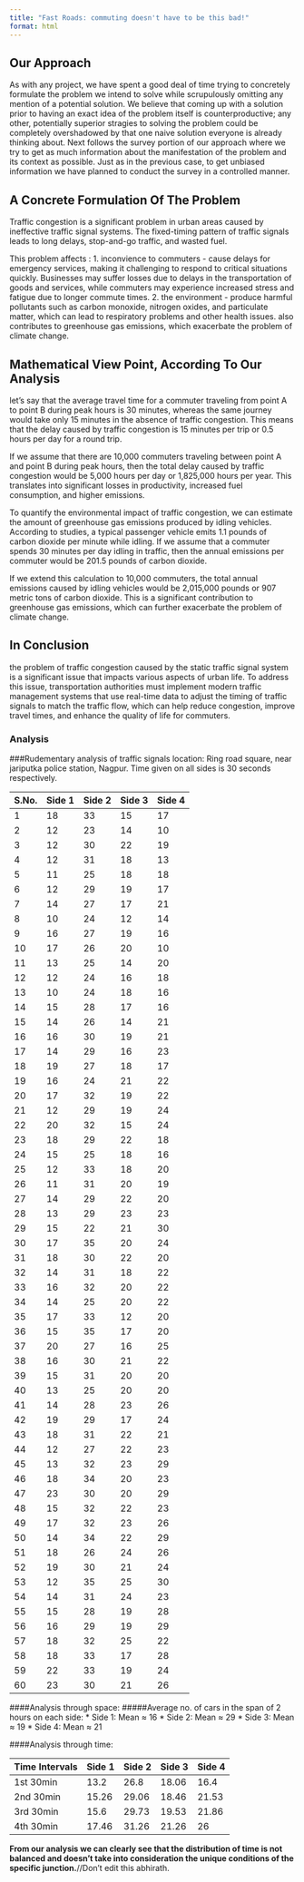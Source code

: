```yaml
---
title: "Fast Roads: commuting doesn't have to be this bad!"
format: html
---
```


## Our Approach
As with any project, we have spent a good deal of time trying to concretely formulate the problem we intend to solve while scrupulously omitting any mention of a potential solution. We believe that coming up with a solution prior to having an exact idea of the problem itself is counterproductive; any other, potentially superior stragies to solving the problem could be completely overshadowed by that one naive solution everyone is already thinking about. Next follows the survey portion of our approach where we try to get as much information about the manifestation of the problem and its context as possible. Just as in the previous case, to get unbiased information we have planned to conduct the survey in a controlled manner.

## A Concrete Formulation Of The Problem
Traffic congestion is a significant problem in urban areas caused by ineffective traffic signal systems. The fixed-timing pattern of traffic signals leads to long delays, stop-and-go traffic, and wasted fuel. 

This problem affects :
1. inconvience to commuters - cause delays for emergency services, making it challenging to respond to critical situations quickly. Businesses may suffer losses due to delays in the transportation of goods and services, while commuters may experience increased stress and fatigue due to longer commute times.
2. the environment - produce harmful pollutants such as carbon monoxide, nitrogen oxides, and particulate matter, which can lead to respiratory problems and other health issues. also contributes to greenhouse gas emissions, which exacerbate the problem of climate change.


## Mathematical View Point, According To Our Analysis
let's say that the average travel time for a commuter traveling from point A to point B during peak hours is 30 minutes, whereas the same journey would take only 15 minutes in the absence of traffic congestion. This means that the delay caused by traffic congestion is 15 minutes per trip or 0.5 hours per day for a round trip.

If we assume that there are 10,000 commuters traveling between point A and point B during peak hours, then the total delay caused by traffic congestion would be 5,000 hours per day or 1,825,000 hours per year. This translates into significant losses in productivity, increased fuel consumption, and higher emissions.

To quantify the environmental impact of traffic congestion, we can estimate the amount of greenhouse gas emissions produced by idling vehicles. According to studies, a typical passenger vehicle emits 1.1 pounds of carbon dioxide per minute while idling. If we assume that a commuter spends 30 minutes per day idling in traffic, then the annual emissions per commuter would be 201.5 pounds of carbon dioxide.

If we extend this calculation to 10,000 commuters, the total annual emissions caused by idling vehicles would be 2,015,000 pounds or 907 metric tons of carbon dioxide. This is a significant contribution to greenhouse gas emissions, which can further exacerbate the problem of climate change.

## In Conclusion
the problem of traffic congestion caused by the static traffic signal system is a significant issue that impacts various aspects of urban life. To address this issue, transportation authorities must implement modern traffic management systems that use real-time data to adjust the timing of traffic signals to match the traffic flow, which can help reduce congestion, improve travel times, and enhance the quality of life for commuters. 

### Analysis
###Rudementary analysis of traffic signals
location: Ring road square, near jariputka police station, Nagpur.
Time given on all sides is 30 seconds respectively.


| S.No. | Side 1 | Side 2 | Side 3 | Side 4 |
|-------|--------|--------|--------|--------|
| 1     | 18     | 33     | 15     | 17     |
| 2     | 12     | 23     | 14     | 10     |
| 3     | 12     | 30     | 22     | 19     |
| 4     | 12     | 31     | 18     | 13     |
| 5     | 11     | 25     | 18     | 18     |
| 6     | 12     | 29     | 19     | 17     |
| 7     | 14     | 27     | 17     | 21     |
| 8     | 10     | 24     | 12     | 14     |
| 9     | 16     | 27     | 19     | 16     |
| 10    | 17     | 26     | 20     | 10     |
| 11    | 13     | 25     | 14     | 20     |
| 12    | 12     | 24     | 16     | 18     |
| 13    | 10     | 24     | 18     | 16     |
| 14    | 15     | 28     | 17     | 16     |
| 15    | 14     | 26     | 14     | 21     |
| 16    | 16     | 30     | 19     | 21     |
| 17    | 14     | 29     | 16     | 23     |
| 18    | 19     | 27     | 18     | 17     |
| 19    | 16     | 24     | 21     | 22     |
| 20    | 17     | 32     | 19     | 22     |
| 21    | 12     | 29     | 19     | 24     |
| 22    | 20     | 32     | 15     | 24     |
| 23    | 18     | 29     | 22     | 18     |
| 24    | 15     | 25     | 18     | 16     |
| 25    | 12     | 33     | 18     | 20     |
| 26    | 11     | 31     | 20     | 19     |
| 27    | 14     | 29     | 22     | 20     |
| 28    | 13     | 29     | 23     | 23     |
| 29    | 15     | 22     | 21     | 30     |
| 30    | 17     | 35     | 20     | 24     |
| 31    | 18     | 30     | 22     | 20     |
| 32    | 14     | 31     | 18     | 22     |
| 33    | 16     | 32     | 20     | 22     |
| 34    | 14     | 25     | 20     | 22     |
| 35    | 17     | 33     | 12     | 20     |
| 36    | 15     | 35     | 17     | 20     |
| 37    | 20     | 27     | 16     | 25     |
| 38    | 16     | 30     | 21     | 22     |
| 39    | 15     | 31     | 20     | 20     |
| 40    | 13     | 25     | 20     | 20     |
| 41    | 14     | 28     | 23     | 26     |
| 42    | 19     | 29     | 17     | 24     |
| 43    | 18     | 31     | 22     | 21     |
| 44    | 12     | 27     | 22     | 23     |
| 45    | 13     | 32     | 23     | 29     |
| 46    | 18     | 34     | 20     | 23     |
| 47    | 23     | 30     | 20     | 29     |
| 48    | 15     | 32     | 22     | 23     |
| 49    | 17     | 32     | 23     | 26     |
| 50    | 14     | 34     | 22     | 29     |
| 51    | 18     | 26     | 24     | 26     |
| 52    | 19     | 30     | 21     | 24     |
| 53    | 12     | 35     | 25     | 30     |
| 54    | 14     | 31     | 24     | 23     |
| 55    | 15     | 28     | 19     | 28     |
| 56    | 16     | 29     | 19     | 29     |
| 57    | 18     | 32     | 25     | 22     |
| 58    | 18     | 33     | 17     | 28     |
| 59    | 22     | 33     | 19     | 24     |
| 60    | 23     | 30     | 21     | 26     |

####Analysis through space:
#####Average no. of cars in the span of 2 hours on each side:
* Side 1: Mean $\approx$ 16
* Side 2: Mean $\approx$ 29
* Side 3: Mean $\approx$ 19
* Side 4: Mean $\approx$ 21

####Analysis through time:

| Time Intervals | Side 1 | Side 2 | Side 3 | Side 4 |
|----------------|--------|--------|--------|--------|
| 1st 30min      | 13.2   | 26.8   | 18.06  | 16.4   |
| 2nd 30min      | 15.26  | 29.06  | 18.46  | 21.53  |
| 3rd 30min      | 15.6   | 29.73  | 19.53  | 21.86  |
| 4th 30min      | 17.46  | 31.26  | 21.26  | 26     |

**From our analysis we can clearly see that the distribution of time is not balanced and doesn't take into consideration the unique conditions of the specific junction.**//Don't edit this abhirath.